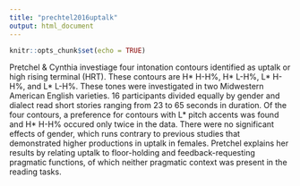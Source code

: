 ```yaml
---
title: "prechtel2016uptalk"
output: html_document
---
```


```r
knitr::opts_chunk$set(echo = TRUE)
```

Pretchel & Cynthia investiage four intonation contours identified as uptalk or high rising terminal (HRT). These contours are H\* H-H%, H\* L-H%, L\* H-H%, and L\* L-H%. These tones were investigated in two Midwestern American English varieties. 16 participants divided equally by gender and dialect read short stories ranging from 23 to 65 seconds in duration. Of the four contours, a preference for contours with L\* pitch accents was found and H\* H-H% occured only twice in the data. There were no significant effects of gender, which runs contrary to previous studies that demonstrated higher productions in uptalk in females. Pretchel explains her results by relating uptalk to floor-holding and feedback-requesting pragmatic functions, of which neither pragmatic context was present in the reading tasks.
